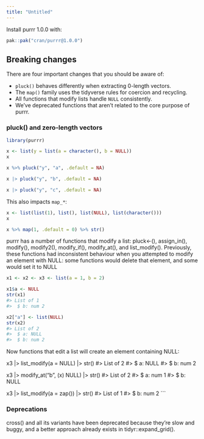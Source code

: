 ```yaml
---
title: "Untitled"
---
```


Install purrr 1.0.0 with:

```r
pak::pak("cran/purrr@1.0.0")
```

## Breaking changes

There are four important changes that you should be aware of:

* `pluck()` behaves differently when extracting 0-length vectors.
* The `map()` family uses the tidyverse rules for coercion and recycling.
* All functions that modify lists handle `NULL` consistently.
* We've deprecated functions that aren't related to the core purpose of purrr.

### pluck() and zero-length vectors

```r
library(purrr)

x <- list(y = list(a = character(), b = NULL))
x
```

```r
x %>% pluck("y", "a", .default = NA)
```

```r
x |> pluck("y", "b", .default = NA)
```

```r
x |> pluck("y", "c", .default = NA)
```

This also impacts `map_*`:

```r
x <- list(list(1), list(), list(NULL), list(character()))
x

x %>% map(1, .default = 0) %>% str()
```

purrr has a number of functions that modify a list: pluck<-(), assign_in(), modify(), modify2(), modify_if(), modify_at(), and list_modify(). Previously, these functions had inconsistent behaviour when you attempted to modify an element with NULL: some functions would delete that element, and some would set it to NULL

```r
x1 <- x2 <- x3 <- list(a = 1, b = 2)

x1$a <- NULL
str(x1)
#> List of 1
#>  $ b: num 2

x2["a"] <- list(NULL)
str(x2)
#> List of 2
#>  $ a: NULL
#>  $ b: num 2

```

Now functions that edit a list will create an element containing NULL:

x3 |> 
  list_modify(a = NULL) |> 
  str()
#> List of 2
#>  $ a: NULL
#>  $ b: num 2

x3 |> 
  modify_at("b", \(x) NULL) |> 
  str()
#> List of 2
#>  $ a: num 1
#>  $ b: NULL


x3 |> 
  list_modify(a = zap()) |> 
  str()
#> List of 1
#>  $ b: num 2
```

### Deprecations



cross() and all its variants have been deprecated because they’re slow and buggy, and a better approach already exists in tidyr::expand_grid().
